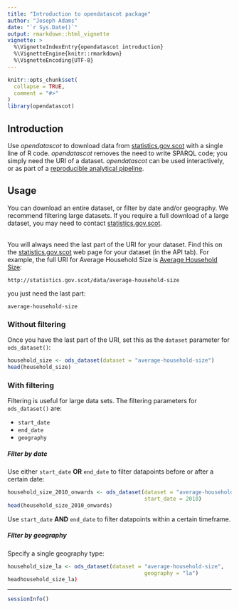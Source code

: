 ```yaml
---
title: "Introduction to opendatascot package"
author: "Joseph Adams"
date: "`r Sys.Date()`"
output: rmarkdown::html_vignette
vignette: >
  %\VignetteIndexEntry{opendatascot introduction}
  %\VignetteEngine{knitr::rmarkdown}
  %\VignetteEncoding{UTF-8}
---
```


```r
knitr::opts_chunk$set(
  collapse = TRUE,
  comment = "#>"
)
library(opendatascot)
```


## Introduction

Use _opendatascot_ to download data from [statistics.gov.scot](https://statistics.gov.scot) with a single line of R code. _opendatascot_ removes the need to write SPARQL code; you simply need the URI of a dataset. _opendatascot_ can be used interactively, or as part of a [reproducible analytical pipeline](https://ukgovdatascience.github.io/rap_companion/).


## Usage

You can download an entire dataset, or filter by date and/or geography. We recommend filtering large datasets. If you require a full download of a large dataset, you may need to contact [statistics.gov.scot](https://statistics.gov.scot).  
<br/>

You will always need the last part of the URI for your dataset. Find this on the [statistics.gov.scot](https://statistics.gov.scot) web page for your dataset (in the API tab). For example, the full URI for Average Household Size is [Average Household Size](https://statistics.gov.scot/resource?uri=http%3A%2F%2Fstatistics.gov.scot%2Fdata%2Faverage-household-size):  


`http://statistics.gov.scot/data/average-household-size`

you just need the last part:  

`average-household-size`


### Without filtering

Once you have the last part of the URI, set this as the `dataset` parameter for `ods_dataset()`:  

```r
household_size <- ods_dataset(dataset = "average-household-size")
head(household_size)
```

### With filtering

Filtering is useful for large data sets. The filtering parameters for `ods_dataset()` are:

-   `start_date`
-   `end_date`
-   `geography`

##### Filter by date

Use either `start_date` **OR** `end_date` to filter datapoints before or after a certain date:

```r
household_size_2010_onwards <- ods_dataset(dataset = "average-household-size",
                                           start_date = 2010)
head(household_size_2010_onwards)

```

Use `start_date` **AND** `end_date` to filter datapoints within a certain timeframe.

##### Filter by geography


Specify a single geography type:

```r
household_size_la <- ods_dataset(dataset = "average-household-size",
                                           geography = "la")
headhousehold_size_la)
```

-------


```r
sessionInfo()
```
